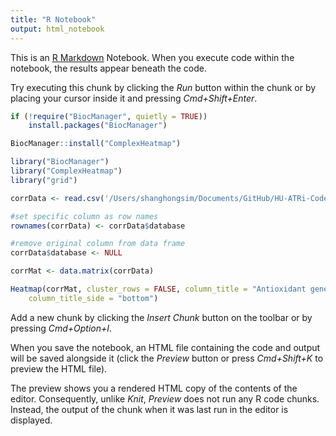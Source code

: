 ```yaml
---
title: "R Notebook"
output: html_notebook
---
```


This is an [R Markdown](http://rmarkdown.rstudio.com) Notebook. When you execute code within the notebook, the results appear beneath the code. 

Try executing this chunk by clicking the *Run* button within the chunk or by placing your cursor inside it and pressing *Cmd+Shift+Enter*. 

```r
if (!require("BiocManager", quietly = TRUE))
    install.packages("BiocManager")

BiocManager::install("ComplexHeatmap")
```
```r
library("BiocManager")
library("ComplexHeatmap")
library("grid")
```


```r
corrData <- read.csv('/Users/shanghongsim/Documents/GitHub/HU-ATRi-Code-Repository/r values AOS-genes-screen.csv', header = TRUE)
```

```r
#set specific column as row names
rownames(corrData) <- corrData$database

#remove original column from data frame
corrData$database <- NULL
```

```r
corrMat <- data.matrix(corrData)
```


```r
Heatmap(corrMat, cluster_rows = FALSE, column_title = "Antioxidant gene signature (41 genes)", 
    column_title_side = "bottom")
```


Add a new chunk by clicking the *Insert Chunk* button on the toolbar or by pressing *Cmd+Option+I*.

When you save the notebook, an HTML file containing the code and output will be saved alongside it (click the *Preview* button or press *Cmd+Shift+K* to preview the HTML file). 

The preview shows you a rendered HTML copy of the contents of the editor. Consequently, unlike *Knit*, *Preview* does not run any R code chunks. Instead, the output of the chunk when it was last run in the editor is displayed.

